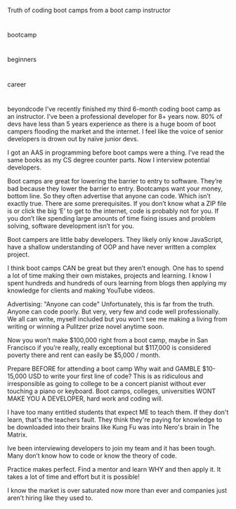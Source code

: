 Truth of coding boot camps from a boot camp instructor

#

bootcamp

#

beginners

#

career

#

beyondcode
I’ve recently finished my third 6-month coding boot camp as an instructor. I’ve been a professional developer for 8+ years now. 80% of devs have less than 5 years experience as there is a huge boom of boot campers flooding the market and the internet. I feel like the voice of senior developers is drown out by naïve junior devs.

I got an AAS in programming before boot camps were a thing. I’ve read the same books as my CS degree counter parts. Now I interview potential developers.

Boot camps are great for lowering the barrier to entry to software. They’re bad because they lower the barrier to entry. Bootcamps want your money, bottom line. So they often advertise that anyone can code. Which isn’t exactly true. There are some prerequisites. If you don’t know what a ZIP file is or click the big ‘E’ to get to the internet, code is probably not for you. If you don’t like spending large amounts of time fixing issues and problem solving, software development isn’t for you.

Boot campers are little baby developers. They likely only know JavaScript, have a shallow understanding of OOP and have never written a complex project.

I think boot camps CAN be great but they aren’t enough. One has to spend a lot of time making their own mistakes, projects and learning. I know I spent hundreds and hundreds of ours learning from blogs then applying my knowledge for clients and making YouTube videos.

Advertising: "Anyone can code"
Unfortunately, this is far from the truth. Anyone can code poorly. But very, very few and code well professionally. We all can write, myself included but you won't see me making a living from writing or winning a Pulitzer prize novel anytime soon.

Now you won’t make $100,000 right from a boot camp, maybe in San Francisco if you’re really, really exceptional but $117,000 is considered poverty there and rent can easily be $5,000 / month.

Prepare BEFORE for attending a boot camp
Why wait and GAMBLE $10-15,000 USD to write your first line of code? This is as ridiculous and irresponsible as going to college to be a concert pianist without ever touching a piano or keyboard. Boot camps, colleges, universities WONT MAKE YOU A DEVELOPER, hard work and coding will.

I have too many entitled students that expect ME to teach them. If they don't learn, that's the teachers fault. They think they're paying for knowledge to be downloaded into their brains like Kung Fu was into Nero's brain in The Matrix.

Ive been interviewing developers to join my team and it has been tough. Many don’t know how to code or know the theory of code.

Practice makes perfect. Find a mentor and learn WHY and then apply it. It takes a lot of time and effort but it is possible!

I know the market is over saturated now more than ever and companies just aren’t hiring like they used to.
